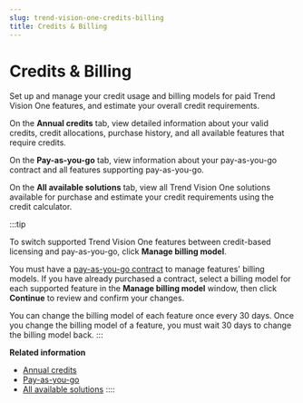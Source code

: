 ```yaml
---
slug: trend-vision-one-credits-billing
title: Credits & Billing
---
```

# Credits & Billing

Set up and manage your credit usage and billing models for paid Trend Vision One features, and estimate your overall credit requirements.

On the **Annual credits** tab, view detailed information about your valid credits, credit allocations, purchase history, and all available features that require credits.

On the **Pay-as-you-go** tab, view information about your pay-as-you-go contract and all features supporting pay-as-you-go.

On the **All available solutions** tab, view all Trend Vision One solutions available for purchase and estimate your credit requirements using the credit calculator.

:::tip

To switch supported Trend Vision One features between credit-based licensing and pay-as-you-go, click **Manage billing model**.

You must have a [pay-as-you-go contract](purchasing-payg-contract-aws.mdx) to manage features' billing models. If you have already purchased a contract, select a billing model for each supported feature in the **Manage billing model** window, then click **Continue** to review and confirm your changes.

You can change the billing model of each feature once every 30 days. Once you change the billing model of a feature, you must wait 30 days to change the billing model back.
:::

**Related information**

- [Annual credits](credit-usage.md "View detailed information about your valid credits, your credit allocation across the Trend Vision One platform, your purchase history, and all available features that require credits on the Annual credits tab.")
- [Pay-as-you-go](pay-as-you-go.md "View information about your pay-as-you-go contract and all Trend Vision One features supporting pay-as-you-go billing on the Pay-as-you-go tab.")
- [All available solutions](all-available-solutions-tab.md "View an overview of all Trend Vision One solutions available for purchase and estimate your credit requirements using the credit calculator.")
::::
